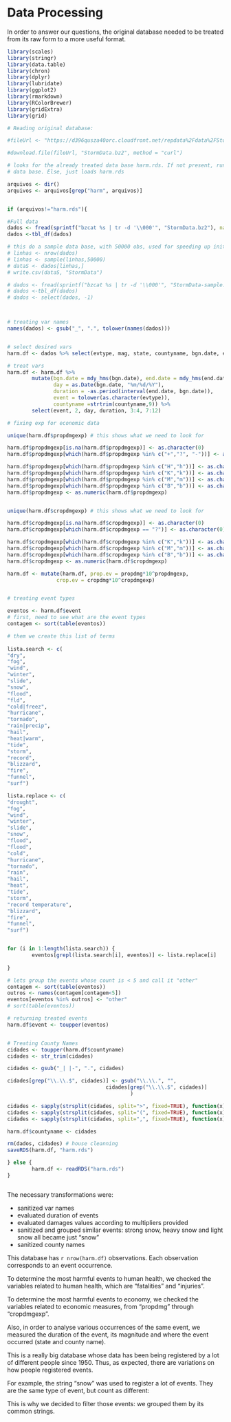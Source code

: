 # Data Processing 

In order to answer our questions, the original database needed to be treated from its raw form to a more useful format.


```r

library(scales)
library(stringr)
library(data.table)
library(chron)
library(dplyr)
library(lubridate)
library(ggplot2)
library(rmarkdown)
library(RColorBrewer)
library(gridExtra)
library(grid)

```



```r
# Reading original database:

#fileUrl <- "https://d396qusza40orc.cloudfront.net/repdata%2Fdata%2FStormData.csv.bz2"

#download.file(fileUrl, "StormData.bz2", method = "curl")

# looks for the already treated data base harm.rds. If not present, runs from the original
# data base. Else, just loads harm.rds

arquivos <- dir()
arquivos <- arquivos[grep("harm", arquivos)]


if (arquivos!="harm.rds"){

#Full data
dados <- fread(sprintf("bzcat %s | tr -d '\\000'", "StormData.bz2"), na.strings = "")
dados <-tbl_df(dados)

# this do a sample data base, with 50000 obs, used for speeding up initial works:
# linhas <- nrow(dados)
# linhas <- sample(linhas,50000)
# dataS <- dados[linhas,]
# write.csv(dataS, "StormData")

# dados <- fread(sprintf("bzcat %s | tr -d '\\000'", "StormData-sample.bz2"))
# dados <-tbl_df(dados)
# dados <- select(dados, -1)



# treating var names
names(dados) <- gsub("_", ".", tolower(names(dados)))


# select desired vars
harm.df <- dados %>% select(evtype, mag, state, countyname, bgn.date, end.date, 23:28)

# treat vars
harm.df <- harm.df %>% 
        mutate(bgn.date = mdy_hms(bgn.date), end.date = mdy_hms(end.date),  
               day = as.Date(bgn.date, "%m/%d/%Y"), 
               duration = -as.period(interval(end.date, bgn.date)),
               event = tolower(as.character(evtype)),
               countyname =strtrim(countyname,9)) %>%
        select(event, 2, day, duration, 3:4, 7:12)

# fixing exp for economic data

unique(harm.df$propdmgexp) # this shows what we need to look for

harm.df$propdmgexp[is.na(harm.df$propdmgexp)] <- as.character(0)
harm.df$propdmgexp[which(harm.df$propdmgexp %in% c("+","?", "-"))] <- as.character(0)

harm.df$propdmgexp[which(harm.df$propdmgexp %in% c("H","h"))] <- as.character(2)
harm.df$propdmgexp[which(harm.df$propdmgexp %in% c("K","k"))] <- as.character(3)
harm.df$propdmgexp[which(harm.df$propdmgexp %in% c("M","m"))] <- as.character(6)
harm.df$propdmgexp[which(harm.df$propdmgexp %in% c("B","b"))] <- as.character(9)
harm.df$propdmgexp <- as.numeric(harm.df$propdmgexp)


unique(harm.df$cropdmgexp) # this shows what we need to look for

harm.df$cropdmgexp[is.na(harm.df$cropdmgexp)] <- as.character(0)
harm.df$cropdmgexp[which(harm.df$cropdmgexp == "?")] <- as.character(0)

harm.df$cropdmgexp[which(harm.df$cropdmgexp %in% c("K","k"))] <- as.character(3)
harm.df$cropdmgexp[which(harm.df$cropdmgexp %in% c("M","m"))] <- as.character(6)
harm.df$cropdmgexp[which(harm.df$cropdmgexp %in% c("B","b"))] <- as.character(9)
harm.df$cropdmgexp <- as.numeric(harm.df$cropdmgexp)

harm.df <- mutate(harm.df, prop.ev = propdmg*10^propdmgexp,
                crop.ev = cropdmg*10^cropdmgexp)


# treating event types

eventos <- harm.df$event
# first, need to see what are the event types
contagem <- sort(table(eventos))

# them we create this list of terms
 
lista.search <- c(
"dry",        
"fog",        
"wind",
"winter",
"slide",
"snow",
"flood",
"fld",
"cold|freez",
"hurricane",
"tornado",
"rain|precip",
"hail",
"heat|warm",
"tide",
"storm",
"record",
"blizzard",
"fire",
"funnel",
"surf")

lista.replace <- c(
"drought",
"fog",        
"wind",
"winter",
"slide",
"snow",
"flood",
"flood",
"cold",
"hurricane",
"tornado",
"rain",
"hail",
"heat",
"tide",
"storm",
"record temperature",
"blizzard",
"fire",
"funnel",
"surf")


for (i in 1:length(lista.search)) {
        eventos[grepl(lista.search[i], eventos)] <- lista.replace[i]
        
}

# lets group the events whose count is < 5 and call it "other"
contagem <- sort(table(eventos))
outros <- names(contagem[contagem<5])
eventos[eventos %in% outros] <- "other"
# sort(table(eventos))

# returning treated events
harm.df$event <- toupper(eventos)


# Treating County Names
cidades <- toupper(harm.df$countyname)
cidades <- str_trim(cidades)

cidades <- gsub("_| |-", ".", cidades)

cidades[grep("\\.\\.$", cidades)] <- gsub("\\.\\.", "",
                                cidades[grep("\\.\\.$", cidades)]
                                        )

cidades <- sapply(strsplit(cidades, split=">", fixed=TRUE), function(x) (x[1]))
cidades <- sapply(strsplit(cidades, split="(", fixed=TRUE), function(x) (x[1]))
cidades <- sapply(strsplit(cidades, split=",", fixed=TRUE), function(x) (x[1]))

harm.df$countyname <- cidades

rm(dados, cidades) # house cleanning
saveRDS(harm.df, "harm.rds")

} else {
        harm.df <- readRDS("harm.rds")
}



```

The necessary transformations were:

- sanitized var names
- evaluated duration of events
- evaluated damages values according to multipliers provided
- sanitized and grouped similar events: strong snow, heavy snow and light snow all became just "snow"
- sanitized county names


This database has `r nrow(harm.df)` observations. Each observation corresponds to an event occurrence.

To determine the most harmful events to human health, we checked the variables related to human health, which are "fatalities" and "injuries".

To determine the most harmful events to economy, we checked the variables related to economic measures, from "propdmg" through "cropdmgexp". 

Also, in order to analyse various occurrences of the same event, we measured the duration of the event, its magnitude and where the event occurred (state and county name).


This is a really big database whose data has been being registered by a lot of different people since 1950. Thus, as expected, there are variations on how people registered events. 

For example, the string "snow" was used to register a lot of events. They are the same type of event, but count as different:

This is why we decided to filter those events: we grouped them by its common strings.


